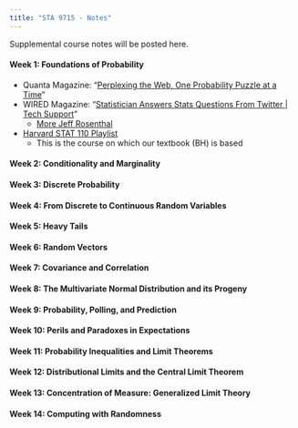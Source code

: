 ```yaml
---
title: "STA 9715 - Notes"
---
```


Supplemental course notes will be posted here.

#### Week 1: Foundations of Probability

- Quanta Magazine: "[Perplexing the Web, One Probability Puzzle at a Time](https://www.quantamagazine.org/perplexing-the-web-one-probability-puzzle-at-a-time-20240829/)"
- WIRED Magazine: "[Statistician Answers Stats Questions From Twitter 
| Tech Support](https://www.youtube.com/watch?v=QW3KRaz4aI4)"
  - [More Jeff Rosenthal](https://www.youtube.com/watch?v=GNX7cRhWVi0)
- [Harvard STAT 110 Playlist](https://www.youtube.com/playlist?list=PL2SOU6wwxB0uwwH80KTQ6ht66KWxbzTIo)
  - This is the course on which our textbook (BH) is based

#### Week 2: Conditionality and Marginality

#### Week 3: Discrete Probability

#### Week 4: From Discrete to Continuous Random Variables

#### Week 5: Heavy Tails

#### Week 6: Random Vectors

#### Week 7: Covariance and Correlation

#### Week 8: The Multivariate Normal Distribution and its Progeny

#### Week 9: Probability, Polling, and Prediction

#### Week 10: Perils and Paradoxes in Expectations

#### Week 11: Probability Inequalities and Limit Theorems

#### Week 12: Distributional Limits and the Central Limit Theorem

#### Week 13: Concentration of Measure: Generalized Limit Theory

#### Week 14: Computing with Randomness


